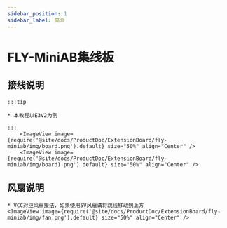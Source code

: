 ```yaml
---
sidebar_position: 1
sidebar_label: 简介
---
```



# FLY-MiniAB集线板



## 接线说明

    :::tip

    * 本教程以E3V2为例

    :::
        <ImageView image={require('@site/docs/ProductDoc/ExtensionBoard/fly-miniab/img/board.png').default} size="50%" align="Center" />
        <ImageView image={require('@site/docs/ProductDoc/ExtensionBoard/fly-miniab/img/board1.png').default} size="50%" align="Center" />


## 风扇说明
    * VCC对应风扇接法，如果使用5V风扇请将跳线移动到上方 
    <ImageView image={require('@site/docs/ProductDoc/ExtensionBoard/fly-miniab/img/fan.png').default} size="50%" align="Center" />
